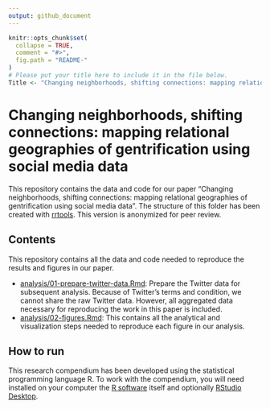 ```yaml
---
output: github_document
---
```


<!-- README.md is generated from README.Rmd. Please edit that file -->

```r
knitr::opts_chunk$set(
  collapse = TRUE,
  comment = "#>",
  fig.path = "README-"
)
# Please put your title here to include it in the file below.
Title <- "Changing neighborhoods, shifting connections: mapping relational geographies of gentrification using social media data."
```

# Changing neighborhoods, shifting connections: mapping relational geographies of gentrification using social media data

This repository contains the data and code for our paper "Changing neighborhoods, shifting connections: mapping relational geographies of gentrification using social media data". The structure of this folder has been created with [rrtools](https://github.com/benmarwick/rrtools). This version is anonymized for peer review.

## Contents

This repository contains all the data and code needed to reproduce the
results and figures in our paper.

  - [analysis/01-prepare-twitter-data.Rmd](analysis/01-prepare-twitter-data.md):
    Prepare the Twitter data for subsequent analysis. Because of Twitter's terms and condition, we cannot share the raw Twitter data. However, all aggregated data necessary for reproducing the work in this paper is included.
  - [analysis/02-figures.Rmd](analysis/02-figures.md):
    This contains all the analytical and visualization steps needed to reproduce each figure in our analysis.

## How to run

This research compendium has been developed using the statistical programming
language R. To work with the compendium, you will need
installed on your computer the [R software](https://cloud.r-project.org/)
itself and optionally [RStudio Desktop](https://rstudio.com/products/rstudio/download/).

